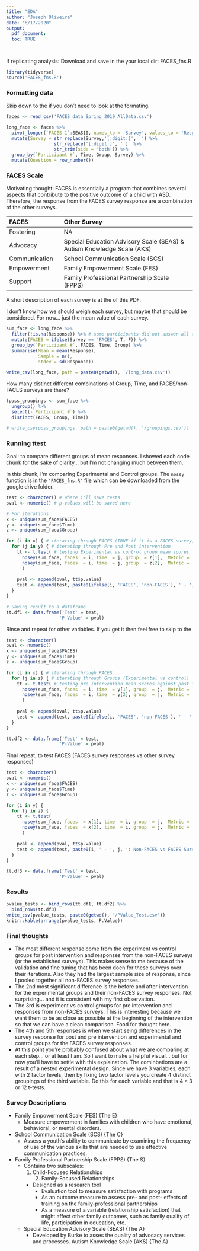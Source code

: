 ```yaml
---
title: "EDA"
author: "Joseph Oliveira"
date: "6/17/2020"
output: 
  pdf_document:
  toc: TRUE

---
```


If replicating analysis: Download and save in the your local dir: FACES_fns.R



```r
library(tidyverse)
source('FACES_fns.R') 
```
 
### Formatting data

Skip down to the [\textcolor{blue}{next section}](#faces-scale) if you don't need to look at the formating. 
 
```r
faces <- read_csv('FACES_data_Spring_2019_AllData.csv')

long_face <- faces %>%
  pivot_longer(`FACES 1`:SEAS10, names_to = 'Survey', values_to = 'Response') %>%
  mutate(Survey = str_replace(Survey,'[:digit:]', '') %>% 
                  str_replace('[:digit:]', '')  %>% 
                  str_trim(side = 'both')) %>%
  group_by(`Participant #`, Time, Group, Survey) %>%
  mutate(Question = row_number())
```

### FACES Scale

Motivating thought: FACES is essentially a program that combines several aspects that contribute to the positive outcome of a child with ASD. Therefore, the response from the FACES survey response are a combination of the other surveys. 
  
| FACES         | Other Survey                                                           | 
| :----         | :-----------                                                           | 
| Fostering     | NA                                                                     |
| Advocacy      | Special Education Advisory Scale (SEAS) & Autism Knowledge Scale (AKS) | 
| Communication | School Communication Scale (SCS)                                       |
| Empowerment   | Family Empowerment Scale (FES)                                         |
| Support       | Family Professional Partnership Scale (FPPS)                           | 


A short description of each survey is at the [\textcolor{blue}{bottom}](#survey-descriptions) of this PDF. 

I don't know how we should weigh each survey, but maybe that should be considered. For now... just the mean value of each survey.
 
```r
sum_face <- long_face %>%
  filter(!is.na(Response)) %>% # some participants did not answer all the surveys/questions
  mutate(FACES = ifelse(Survey == 'FACES', T, F)) %>%
  group_by(`Participant #`, FACES, Time, Group) %>%
  summarise(Mean = mean(Response),
            Sample = n(),
            stdev = sd(Response))

write_csv(long_face, path = paste0(getwd(), '/long_data.csv'))
```
 
How many distinct different combinations of Group, Time, and FACES/non-FACES surveys are there? 
```r
(poss_groupings <- sum_face %>% 
  ungroup() %>%
  select(-`Participant #`) %>%
  distinct(FACES, Group, Time))

# write_csv(poss_groupings, path = paste0(getwd(), '/groupings.csv'))
```
 

### Running ttest

Goal: to compare different groups of mean responses. I showed each code chunk for the sake of clarity... but I'm not changing much between them. 

In this chunk, I'm comparing Experimental and Control groups. The `nosey` function is in the `'FACES_fns.R'` file which can be downloaded from the google drive folder.

```r
test <- character() # Where i'll save tests
pval <- numeric() # p-values will be saved here

# For iterations
x <- unique(sum_face$FACES) 
y <- unique(sum_face$Time)
z <- unique(sum_face$Group)

for (i in x) { # iterating through FACES (TRUE if it is a FACES survey, FALSE if it isn't.)
  for (j in y) { # iterating through Pre and Post intervention
    tt <- t.test( # testing Experimental vs control group mean scores
      nosey(sum_face, faces  = i, time  = j, group  = z[1],  Metric = 'Mean'), 
      nosey(sum_face, faces  = i, time  = j, group  = z[2],  Metric = 'Mean')
      )
    
    pval <- append(pval, tt$p.value)
    test <- append(test, paste0(ifelse(i, 'FACES', 'non-FACES'), ' - ', j, ': Expr vs Control'))
  }
}

# Saving result to a dataframe
tt.df1 <- data.frame('Test' = test,
                    'P-Value' = pval)
```
 
Rinse and repeat for other variables. If you get it then feel free to skip to the [\textcolor{blue}{results}](#results)
 
```r
test <- character()
pval <- numeric()
x <- unique(sum_face$FACES)
y <- unique(sum_face$Time)
z <- unique(sum_face$Group)

for (i in x) { # iterating through FACES
  for (j in z) { # iterating through Groups (Experimental vs control)
    tt <- t.test( # testing pre intervention mean scores against post intervention mean scores
      nosey(sum_face, faces  = i, time  = y[1], group  = j,  Metric = 'Mean'),
      nosey(sum_face, faces  = i, time  = y[2], group  = j,  Metric = 'Mean')
      )
    
    pval <- append(pval, tt$p.value)
    test <- append(test, paste0(ifelse(i, 'FACES', 'non-FACES'), ' - ', j, ': Post vs Pre'))
  }
}

tt.df2 <- data.frame('Test' = test,
                    'P-Value' = pval)
```
 
 Final repeat, to test FACES (FACES survey responses vs other survey responses)

```r
test <- character()
pval <- numeric()
x <- unique(sum_face$FACES)
y <- unique(sum_face$Time)
z <- unique(sum_face$Group)

for (i in y) {
  for (j in z) {
    tt <- t.test(
      nosey(sum_face, faces  = x[1], time  = i, group  = j,  Metric = 'Mean'),
      nosey(sum_face, faces  = x[2], time  = i, group  = j,  Metric = 'Mean')
      )
    
    pval <- append(pval, tt$p.value)
    test <- append(test, paste0(i, ' - ', j, ': Non-FACES vs FACES Survey'))
  }
}

tt.df3 <- data.frame('Test' = test,
                    'P-Value' = pval)
```

### Results

```r
pvalue_tests <- bind_rows(tt.df1, tt.df2) %>%
  bind_rows(tt.df3)
write_csv(pvalue_tests, paste0(getwd(), '/PValue_Test.csv'))
knitr::kable(arrange(pvalue_tests, P.Value))
```


### Final thoughts
  
  - The most different response come from the experiment vs control groups for post intervention and responses from the non-FACES surveys (or the established surveys). This makes sense to me because of the validation and fine tuning that has been doen for these surveys over their iterations. Also they had the largest sample size of response, since I pooled together all non-FACES survey responses.
  - The 2nd most significant difference is the before and after intervention for the experimental groups and their non-FACES survey responses. Not surprising... and it is consistent with my first observation.
  - The 3rd is experiment vs control groups for pre intervention and responses from non-FACES surveys. This is interesting because we want them to be as close as possible at the beginning of the intervention so that we can have a clean comparison. Food for thought here.
  - The 4th and 5th responses is when we start seing differences in the survey response for post and pre intervention and experimental and control groups for the FACES survey responses. 
  - At this point you're probably confused about what we are comparing at each step... or at least I am. So I want to make a helpful visual... but for now you'll have to settle with this explaination. The cominbations are a result of a nested experimental design. Since we have 3 variables, each with 2 factor levels, then by fixing two factor levels you create 4 distinct groupings of the third variable. Do this for each variable and that is $4 \times 3$ or 12 t-tests.  
  
### Survey Descriptions 

[\textcolor{blue}{Back to the top}](#faces-scale)

  - Family Empowerment Scale (FES) {The E}
    - Measure empowerment in families with children who have emotional, behavioral, or mental disorders. 
  - School Communication Scale (SCS) {The C}
    - Assess a youth's ability to communicate by examining the frequency of use of the various skills that are needed to use effective communication practices.
  - Family Professional Partnership Scale (FPPS) {The S}
    - Contains two subscales:
      1. Child-Focused Relationships
			2. Family-Focused Relationships
		- Designed as a research tool
			- Evaluation tool to measure satisfaction with programs
			- As an outcome measure to assess pre- and post- effects of training on the family-professional partnerships
			- As a measure of a variable (relationship satisfaction) that might affect other family outcomes, such as family quality of life, participation in education, etc.
	- Special Education Advisory Scale (SEAS) {The A}
		- Developed by Burke to asses the quality of advocacy services and processes. Autism Knowledge Scale (AKS) {The A}
 